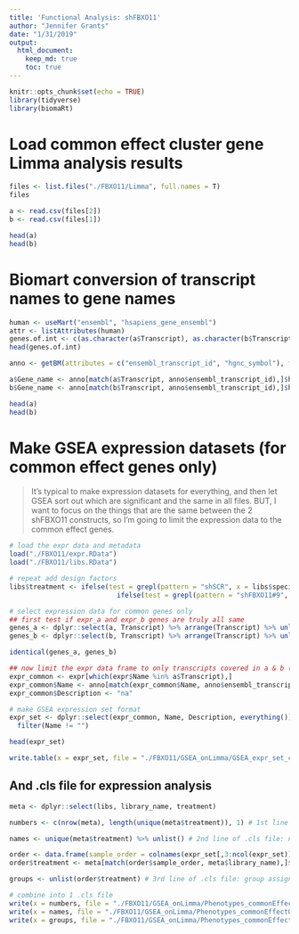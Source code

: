 ```yaml
---
title: 'Functional Analysis: shFBXO11'
author: "Jennifer Grants"
date: "1/31/2019"
output: 
  html_document:
    keep_md: true
    toc: true
---
```


```r
knitr::opts_chunk$set(echo = TRUE)
library(tidyverse)
library(biomaRt)
```

# Load common effect cluster gene Limma analysis results  
```r
files <- list.files("./FBXO11/Limma", full.names = T)
files

a <- read.csv(files[2])
b <- read.csv(files[1])

head(a)
head(b)
```


# Biomart conversion of transcript names to gene names
```r
human <- useMart("ensembl", "hsapiens_gene_ensembl")
attr <- listAttributes(human)
genes.of.int <- c(as.character(a$Transcript), as.character(b$Transcript)) %>% unique()
head(genes.of.int)
```

```r
anno <- getBM(attributes = c("ensembl_transcript_id", "hgnc_symbol"), filters = "ensembl_transcript_id", values = genes.of.int, mart = human)

a$Gene_name <- anno[match(a$Transcript, anno$ensembl_transcript_id),]$hgnc_symbol
b$Gene_name <- anno[match(b$Transcript, anno$ensembl_transcript_id),]$hgnc_symbol

head(a)
head(b)
```


# Make GSEA expression datasets (for common effect genes only)  

> It's typical to make expression datasets for everything, and then let GSEA sort out which are significant and the same in all files. BUT, I want to focus on the things that are the same between the 2 shFBXO11 constructs, so I'm going to limit the expression data to the common effect genes.  

```r
# load the expr data and metadata
load("./FBXO11/expr.RData")
load("./FBXO11/libs.RData")

# repeat add design factors
libs$treatment <- ifelse(test = grepl(pattern = "shSCR", x = libs$specimen_subset_external_id), yes = "shSCR", no = 
                           ifelse(test = grepl(pattern = "shFBXO11#9", x = libs$specimen_subset_external_id), yes = "shFBXO11.9", no = "shFBXO11.10"))

# select expression data for common genes only
## first test if expr_a and expr_b genes are truly all same
genes_a <- dplyr::select(a, Transcript) %>% arrange(Transcript) %>% unlist()
genes_b <- dplyr::select(b, Transcript) %>% arrange(Transcript) %>% unlist()

identical(genes_a, genes_b)

## now limit the expr data frame to only transcripts covered in a & b (identical)
expr_common <- expr[which(expr$Name %in% a$Transcript),]
expr_common$Name <- anno[match(expr_common$Name, anno$ensembl_transcript_id),]$hgnc_symbol
expr_common$Description <- "na"

# make GSEA expression set format
expr_set <- dplyr::select(expr_common, Name, Description, everything()) %>%
  filter(Name != "")

head(expr_set)

```

```r
write.table(x = expr_set, file = "./FBXO11/GSEA_onLimma/GSEA_expr_set_commonEffectOnly.txt", sep = "\t", row.names = F, quote = F)
```

## And .cls file for expression analysis
```r
meta <- dplyr::select(libs, library_name, treatment)

numbers <- c(nrow(meta), length(unique(meta$treatment)), 1) # 1st line of .cls file: samples, groups, (always 1)

names <- unique(meta$treatment) %>% unlist() # 2nd line of .cls file: names of groups

order <- data.frame(sample_order = colnames(expr_set[,3:ncol(expr_set)])) # make sure the order of expr_set columns and .cls file order are same!
order$treatment <- meta[match(order$sample_order, meta$library_name),]$treatment

groups <- unlist(order$treatment) # 3rd line of .cls file: group assignment of each sample (in the same order as colnames in exprset)

# combine into 1 .cls file
write(x = numbers, file = "./FBXO11/GSEA_onLimma/Phenotypes_commonEffectOnly.cls", ncolumns = length(numbers))
write(x = names, file = "./FBXO11/GSEA_onLimma/Phenotypes_commonEffectOnly.cls", ncolumns = length(names), append = TRUE)
write(x = groups, file = "./FBXO11/GSEA_onLimma/Phenotypes_commonEffectOnly.cls", ncolumns = length(groups), append = TRUE)

```

